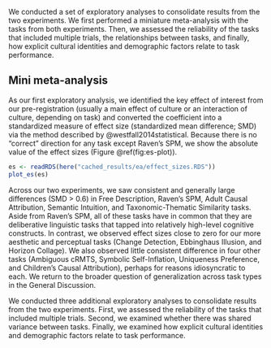 
We conducted a set of exploratory analyses to consolidate results from the two experiments. We first performed a miniature meta-analysis with the tasks from both experiments. Then, we assessed the reliability of the tasks that included multiple trials, the relationships between tasks, and finally, how explicit cultural identities and demographic factors relate to task performance.

## Mini meta-analysis 

As our first exploratory analysis, we identified the key effect of interest from our pre-registration (usually a main effect of culture or an interaction of culture, depending on task) and converted the coefficient into a standardized measure of effect size (standardized mean difference; SMD) via the method described by @westfall2014statistical. Because there is no “correct” direction for any task except Raven’s SPM, we show the absolute value of the effect sizes (Figure \@ref(fig:es-plot)). 


```r

es <- readRDS(here("cached_results/ea/effect_sizes.RDS"))
plot_es(es)
```

Across our two experiments, we saw consistent and generally large differences (SMD > 0.6) in Free Description, Raven's SPM, Adult Causal Attribution, Semantic Intuition, and Taxonomic-Thematic Similarity tasks. Aside from Raven’s SPM, all of these tasks have in common that they are deliberative linguistic tasks that tapped into relatively high-level cognitive constructs. In contrast, we observed effect sizes close to zero for our more aesthetic and perceptual tasks (Change Detection, Ebbinghaus Illusion, and Horizon Collage). We also observed little consistent difference in four other tasks (Ambiguous cRMTS, Symbolic Self-Inflation, Uniqueness Preference, and Children’s Causal Attribution), perhaps for reasons idiosyncratic to each. We return to the broader question of generalization across task types in the General Discussion. 

We conducted three additional exploratory analyses to consolidate results from the two experiments. First, we assessed the reliability of the tasks that included multiple trials. Second, we examined whether there was shared variance between tasks. Finally, we examined how explicit cultural identities and demographic factors relate to task performance.

